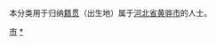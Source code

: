 {{Catnav|頁面分類|各種主題的頁面分類|依中国各省来作的分类|各地中国人|河北人|滄州人}}
{{Catnav|頁面分類|人物|各國人物|中国人|各地中国人|河北人|滄州人}}

本分类用于归纳[[籍贯|籍贯]]（出生地）属于[[河北省|河北省]][[黄骅市|黄骅市]]的人士。

[[Category:滄州人|市]]
[[Category:黄骅市|*]]